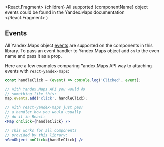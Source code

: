 
  <React.Fragment>
    {children}
    <Paragraph>
      All supported {componentName} object events could be
      found in the <Link href={url}>Yandex.Maps documentation</Link>
    </Paragraph>
  </React.Fragment>
)

## Events

All Yandex.Maps object [events][] are supported on the components in this library. 
To pass an event handler to Yandex.Maps object add `on` to the even name and pass it as a prop.

Here are a few examples comparing Yandex.Maps API way to attaching events with `react-yandex-maps`:

```jsx
const handleClick = (event) => console.log('Clicked', event);

// With Yandex.Maps API you would do
// something like this:
map.events.add('click', handleClick);

// With react-yandex-maps just pass
// a handler how you would usually
// do it in React:
<Map onClick={handleClick} />

// This works for all components
// provided by this library:
<GeoObject onClick={handleClick} />
```

[events]: https://tech.yandex.com/maps/doc/jsapi/2.1/dg/concepts/events-docpage/